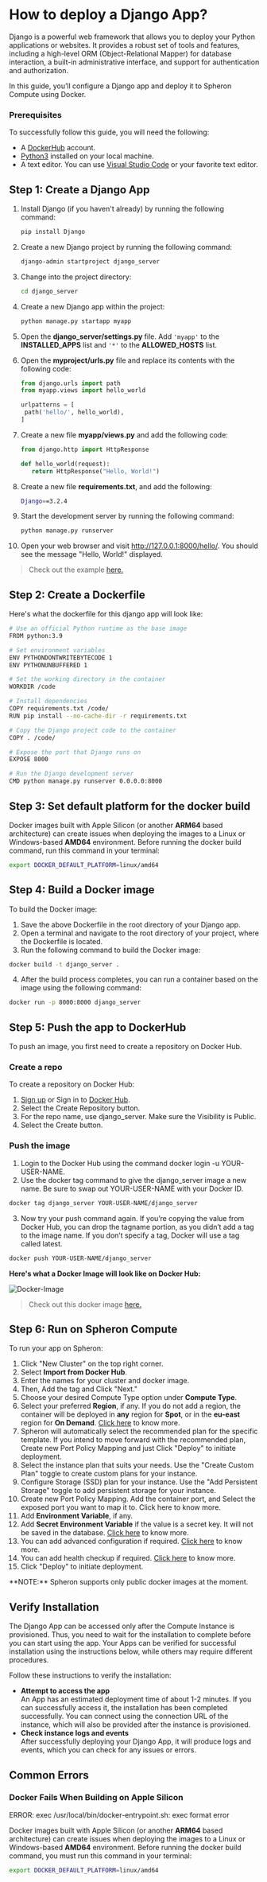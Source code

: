 
# How to deploy a Django App?

Django is a powerful web framework that allows you to deploy your Python applications or websites. It provides a robust set of tools and features, including a high-level ORM (Object-Relational Mapper) for database interaction, a built-in administrative interface, and support for authentication and authorization.

In this guide, you’ll configure a Django app and deploy it to Spheron Compute using Docker.

### Prerequisites

To successfully follow this guide, you will need the following:

- A [DockerHub](https://hub.docker.com/) account.
- [Python3](https://www.python.org/downloads/) installed on your local machine.
- A text editor. You can use [Visual Studio Code](https://code.visualstudio.com/) or your favorite text editor.

## Step 1: Create a Django App

1. Install Django (if you haven't already) by running the following command:
   ```sh
   pip install Django
   ```
2. Create a new Django project by running the following command:
   ```sh
   django-admin startproject django_server
   ```
3. Change into the project directory:
   ```sh
   cd django_server
   ```
4. Create a new Django app within the project:
   ```sh
   python manage.py startapp myapp
   ```
5. Open the **django_server/settings.py** file. Add `'myapp'` to the **INSTALLED_APPS** list and `'*'` to the **ALLOWED_HOSTS** list.
6. Open the **myproject/urls.py** file and replace its contents with the following code:

   ```py
   from django.urls import path
   from myapp.views import hello_world

   urlpatterns = [
    path('hello/', hello_world),
   ]
   ```

7. Create a new file **myapp/views.py** and add the following code:

   ```py
   from django.http import HttpResponse

   def hello_world(request):
      return HttpResponse("Hello, World!")

   ```

8. Create a new file **requirements.txt**, and add the following:

   ```sh
   Django==3.2.4
   ```

9. Start the development server by running the following command:

   ```sh
   python manage.py runserver
   ```

10. Open your web browser and visit http://127.0.0.1:8000/hello/. You should see the message "Hello, World!" displayed.

> Check out the example [here.](https://github.com/spheronFdn/docs/tree/main/examples/django_server)

## Step 2: Create a Dockerfile

Here's what the dockerfile for this django app will look like:

```sh
# Use an official Python runtime as the base image
FROM python:3.9

# Set environment variables
ENV PYTHONDONTWRITEBYTECODE 1
ENV PYTHONUNBUFFERED 1

# Set the working directory in the container
WORKDIR /code

# Install dependencies
COPY requirements.txt /code/
RUN pip install --no-cache-dir -r requirements.txt

# Copy the Django project code to the container
COPY . /code/

# Expose the port that Django runs on
EXPOSE 8000

# Run the Django development server
CMD python manage.py runserver 0.0.0.0:8000
```

## Step 3: Set default platform for the docker build

Docker images built with Apple Silicon (or another **ARM64** based architecture) can create issues when deploying the images to a Linux or Windows-based **AMD64** environment.
Before running the docker build command, run this command in your terminal:

```sh
export DOCKER_DEFAULT_PLATFORM=linux/amd64
```

## Step 4: Build a Docker image

To build the Docker image:

1. Save the above Dockerfile in the root directory of your Django app.
2. Open a terminal and navigate to the root directory of your project, where the Dockerfile is located.
3. Run the following command to build the Docker image:

```sh
docker build -t django_server .
```

4. After the build process completes, you can run a container based on the image using the following command:

```sh
docker run -p 8000:8000 django_server
```

## Step 5: Push the app to DockerHub

To push an image, you first need to create a repository on Docker Hub.

### Create a repo

To create a repository on Docker Hub:

1. [Sign up](https://www.docker.com/pricing?utm_source=docker&utm_medium=webreferral&utm_campaign=docs_driven_upgrade) or Sign in to [Docker Hub](https://hub.docker.com/).
2. Select the Create Repository button.
3. For the repo name, use django_server. Make sure the Visibility is Public.
4. Select the Create button.

### Push the image

1. Login to the Docker Hub using the command docker login -u YOUR-USER-NAME.
2. Use the docker tag command to give the django_server image a new name. Be sure to swap out YOUR-USER-NAME with your Docker ID.

```sh
docker tag django_server YOUR-USER-NAME/django_server
```

3. Now try your push command again. If you’re copying the value from Docker Hub, you can drop the tagname portion, as you didn’t add a tag to the image name. If you don’t specify a tag, Docker will use a tag called latest.

```sh
docker push YOUR-USER-NAME/django_server
```

**Here's what a Docker Image will look like on Docker Hub:**

![Docker-Image](assets/docker-image.png)

> Check out this docker image [here.](https://hub.docker.com/r/rekpero/nft-minter-server/tags)

## Step 6: Run on Spheron Compute

To run your app on Spheron:

1. Click "New Cluster" on the top right corner.
2. Select **Import from Docker Hub**.
3. Enter the names for your cluster and docker image.
4. Then, Add the tag and Click "Next."
5. Choose your desired Compute Type option under **Compute Type**.
6. Select your preferred **Region**, if any. If you do not add a region, the container will be deployed in **any** region for **Spot**, or in the **eu-east** region for **On Demand**. [Click here](/compute/cluster/#region) to know more.
7. Spheron will automatically select the recommended plan for the specific template. If you intend to move forward with the recommended plan, Create new Port Policy Mapping and just Click "Deploy" to initiate deployment.
8. Select the instance plan that suits your needs. Use the "Create Custom Plan" toggle to create custom plans for your instance.
9. Configure Storage (SSD) plan for your instance. Use the "Add Persistent Storage" toggle to add persistent storage for your instance.
10. Create new Port Policy Mapping. Add the container port, and Select the exposed port you want to map it to. Click here to know more.
11. Add **Environment Variable**, if any.
12. Add **Secret Environment Variable** if the value is a secret key. It will not be saved in the database. [Click here](/compute/cluster/#environment-variables) to know more.
13. You can add advanced configuration if required. [Click here](/compute/cluster/#advanced-configuration) to know more.
14. You can add health checkup if required. [Click here](/compute/cluster/#health-checkup) to know more.
15. Click "Deploy" to initiate deployment.

<Callout type="info">
  **NOTE:** Spheron supports only public docker images at the moment.
</Callout>

## Verify Installation

The Django App can be accessed only after the Compute Instance is provisioned.
Thus, you need to wait for the installation to complete before you can start using the app.
Your Apps can be verified for successful installation using the instructions below, while others may require different procedures.

Follow these instructions to verify the installation:

- **Attempt to access the app** \
  An App has an estimated deployment time of about 1-2 minutes.
  If you can successfully access it, the installation has been completed successfully.
  You can connect using the connection URL of the instance, which will also be provided after the instance is provisioned.
- **Check instance logs and events** \
  After successfully deploying your Django App, it will produce logs and events, which you can check for any issues or errors.

## Common Errors

### Docker Fails When Building on Apple Silicon

<Callout type="error">
  ERROR: exec /usr/local/bin/docker-entrypoint.sh: exec format error
</Callout>

Docker images built with Apple Silicon (or another **ARM64** based architecture) can create issues when deploying the images to a Linux or Windows-based **AMD64** environment.
Before running the docker build command, you must run this command in your terminal:

```sh
export DOCKER_DEFAULT_PLATFORM=linux/amd64
```

<Navigation name="Deploy Django App" />
